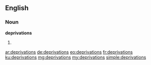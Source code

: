 ==English==

===Noun===
'''deprivations'''

# {{plural of|deprivation}}

[[ar:deprivations]]
[[de:deprivations]]
[[eo:deprivations]]
[[fr:deprivations]]
[[ku:deprivations]]
[[mg:deprivations]]
[[my:deprivations]]
[[simple:deprivations]]